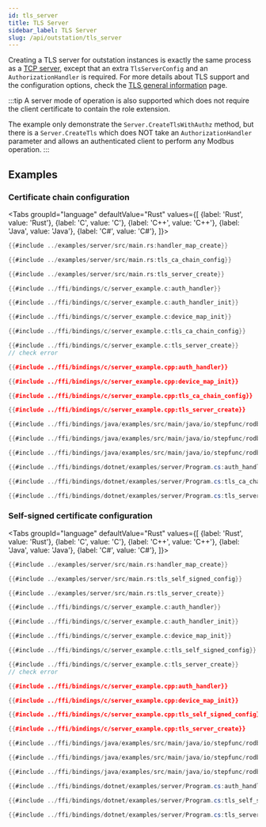 ```yaml
---
id: tls_server
title: TLS Server
sidebar_label: TLS Server
slug: /api/outstation/tls_server
---
```



Creating a TLS server for outstation instances is exactly the same process as a [TCP server](./tcp_server.mdx),
except that an extra `TlsServerConfig` and an `AuthorizationHandler` is required. For more details about TLS
support and the configuration options, check the [TLS general information](../tls.mdx) page.

:::tip
A server mode of operation is also supported which does not require the client certificate to contain the role extension.

The example only demonstrate the `Server.CreateTlsWithAuthz` method, but there is a `Server.CreateTls` which does NOT take an `AuthorizationHandler` parameter
and allows an authenticated client to perform any Modbus operation.
:::

## Examples

### Certificate chain configuration

<Tabs
groupId="language"
defaultValue="Rust"
values={[
{label: 'Rust', value: 'Rust'},
{label: 'C', value: 'C'},
{label: 'C++', value: 'C++'},
{label: 'Java', value: 'Java'},
{label: 'C#', value: 'C#'},
]}>
<TabItem value="Rust">

```rust
{{#include ../examples/server/src/main.rs:handler_map_create}}

{{#include ../examples/server/src/main.rs:tls_ca_chain_config}}

{{#include ../examples/server/src/main.rs:tls_server_create}}
```

</TabItem>
<TabItem value="C">

```c
{{#include ../ffi/bindings/c/server_example.c:auth_handler}}

{{#include ../ffi/bindings/c/server_example.c:auth_handler_init}}

{{#include ../ffi/bindings/c/server_example.c:device_map_init}}

{{#include ../ffi/bindings/c/server_example.c:tls_ca_chain_config}}

{{#include ../ffi/bindings/c/server_example.c:tls_server_create}}
// check error
```

</TabItem>
<TabItem value="C++">

```cpp
{{#include ../ffi/bindings/c/server_example.cpp:auth_handler}}

{{#include ../ffi/bindings/c/server_example.cpp:device_map_init}}

{{#include ../ffi/bindings/c/server_example.cpp:tls_ca_chain_config}}

{{#include ../ffi/bindings/c/server_example.cpp:tls_server_create}}
```

</TabItem>
<TabItem value="Java">

```java
{{#include ../ffi/bindings/java/examples/src/main/java/io/stepfunc/rodbus/examples/ServerExample.java:auth_handler}}

{{#include ../ffi/bindings/java/examples/src/main/java/io/stepfunc/rodbus/examples/ServerExample.java:tls_ca_chain_config}}

{{#include ../ffi/bindings/java/examples/src/main/java/io/stepfunc/rodbus/examples/ServerExample.java:tls_server_create}}
```

</TabItem>
<TabItem value="C#">

```csharp
{{#include ../ffi/bindings/dotnet/examples/server/Program.cs:auth_handler}}

{{#include ../ffi/bindings/dotnet/examples/server/Program.cs:tls_ca_chain_config}}

{{#include ../ffi/bindings/dotnet/examples/server/Program.cs:tls_server_create}}
```

</TabItem>
</Tabs>

### Self-signed certificate configuration

<Tabs
groupId="language"
defaultValue="Rust"
values={[
{label: 'Rust', value: 'Rust'},
{label: 'C', value: 'C'},
{label: 'C++', value: 'C++'},
{label: 'Java', value: 'Java'},
{label: 'C#', value: 'C#'},
]}>
<TabItem value="Rust">

```rust
{{#include ../examples/server/src/main.rs:handler_map_create}}

{{#include ../examples/server/src/main.rs:tls_self_signed_config}}

{{#include ../examples/server/src/main.rs:tls_server_create}}
```

</TabItem>
<TabItem value="C">

```c
{{#include ../ffi/bindings/c/server_example.c:auth_handler}}

{{#include ../ffi/bindings/c/server_example.c:auth_handler_init}}

{{#include ../ffi/bindings/c/server_example.c:device_map_init}}

{{#include ../ffi/bindings/c/server_example.c:tls_self_signed_config}}

{{#include ../ffi/bindings/c/server_example.c:tls_server_create}}
// check error
```

</TabItem>
<TabItem value="C++">

```cpp
{{#include ../ffi/bindings/c/server_example.cpp:auth_handler}}

{{#include ../ffi/bindings/c/server_example.cpp:device_map_init}}

{{#include ../ffi/bindings/c/server_example.cpp:tls_self_signed_config}}

{{#include ../ffi/bindings/c/server_example.cpp:tls_server_create}}
```

</TabItem>
<TabItem value="Java">

```java
{{#include ../ffi/bindings/java/examples/src/main/java/io/stepfunc/rodbus/examples/ServerExample.java:auth_handler}}

{{#include ../ffi/bindings/java/examples/src/main/java/io/stepfunc/rodbus/examples/ServerExample.java:tls_self_signed_config}}

{{#include ../ffi/bindings/java/examples/src/main/java/io/stepfunc/rodbus/examples/ServerExample.java:tls_server_create}}
```

</TabItem>
<TabItem value="C#">

```csharp
{{#include ../ffi/bindings/dotnet/examples/server/Program.cs:auth_handler}}

{{#include ../ffi/bindings/dotnet/examples/server/Program.cs:tls_self_signed_config}}

{{#include ../ffi/bindings/dotnet/examples/server/Program.cs:tls_server_create}}
```

</TabItem>
</Tabs>
